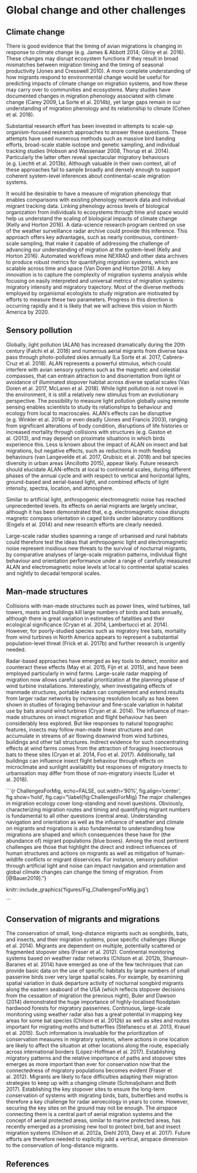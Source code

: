 # Global change and other challenges {#Sec:GlobalChange}

## Climate change

There is good evidence that the timing of avian migrations is changing in response to climate change (e.g. James & Abbott 2014; Gilroy et al. 2016). These changes may disrupt ecosystem functions if they result in broad mismatches between migration timing and the timing of seasonal productivity (Jones and Cresswell 2010). A more complete understanding of how migrants respond to environmental change would be useful for predicting impacts of climate change on migration systems, and how these may carry over to communities and ecosystems. Many studies have documented changes in migration phenology associated with climate change (Carey 2009, La Sorte et al. 2014b), yet large gaps remain in our understanding of migration phenology and its relationship to climate (Cohen et al. 2018). 

Substantial research effort has been invested in attempts to scale-up organism-focused research approaches to answer these questions. These attempts have used numerous methods such as massive bird banding efforts, broad-scale stable isotope and genetic sampling, and individual tracking studies (Hobson and Wassenaar 2008, Thorup et al. 2014). Particularly the latter often reveal spectacular migratory behaviours (e.g. Liechti et al. 2013b). Although valuable in their own context, all of these approaches fail to sample broadly and densely enough to support coherent system-level inferences about continental-scale migration systems. 

It would be desirable to have a measure of migration phenology that enables comparisons with existing phenology network data and individual migrant tracking data. Linking phenology across levels of biological organization from individuals to ecosystems through time and space would help us understand the scaling of biological impacts of climate change (Kelly and Horton 2016). A data-science research program centred on use of the weather surveillance radar archive could provide this inference. This approach offers key advantages, such as nearly continuous, continent-scale sampling, that make it capable of addressing the challenge of advancing our understanding of migration at the system-level (Kelly and Horton 2016). Automated workflows mine NEXRAD and other data archives to produce robust metrics for quantifying migration systems, which are scalable across time and space (Van Doren and Horton 2018). A key innovation is to capture the complexity of migration systems analysis while focusing on easily interpreted and universal metrics of migration systems: migratory intensity and migratory trajectory. Most of the diverse methods employed by organismal ecologists to study migration are motivated by efforts to measure these two parameters.  Progress in this direction is occurring rapidly and it is likely that we will achieve this vision in North America by 2020.

 
## Sensory pollution 

Globally, light pollution (ALAN) has increased dramatically during the 20th century (Falchi et al. 2016) and numerous aerial migrants from diverse taxa pass through photo-polluted skies annually (La Sorte et al. 2017, Cabrera-Cruz et al. 2018). ALAN represents a powerful stimulus, which could interfere with avian sensory systems such as the magnetic and celestial compasses, that can entrain attraction to and disorientation from light or avoidance of illuminated stopover habitat across diverse spatial scales (Van Doren et al. 2017, McLaren et al. 2018). While light pollution is not novel in the environment, it is still a relatively new stimulus from an evolutionary perspective. The possibility to measure light pollution globally using remote sensing enables scientists to study its relationships to behaviour and ecology from local to macroscales. ALAN’s effects can be disruptive (e.g. Winkler et al. 2014) or even deadly (Jones and Francis 2003), ranging from significant alterations of body condition, disruptions of life histories or increased mortality through collisions with structures (e.g. Gaston et al. (2013), and may depend on proximate situations in which birds experience this. Less is known about the impact of ALAN on insect and bat migrations, but negative effects, such as reductions in moth feeding behaviours (van Langevelde et al. 2017, Grubisic et al. 2018) and bat species diversity in urban areas (Ancillotto 2015), appear likely. Future research should elucidate ALAN-effects at local to continental scales, during different phases of the annual cycle and with respect to vertical and horizontal lights, ground-based and aerial-based light, and combined effects of light intensity, spectra, location, and atmosphere. 

Similar to artificial light, anthropogenic electromagnetic noise has reached unprecedented levels. Its effects on aerial migrants are largely unclear, although it has been demonstrated that, e.g. electromagnetic noise disrupts magnetic compass orientation in caged birds under laboratory conditions (Engels et al. 2014) and new research efforts are clearly needed.

Large-scale radar studies spanning a range of urbanised and rural habitats could therefore test the ideas that anthropogenic light and electromagnetic noise represent insidious new threats to the survival of nocturnal migrants, by comparative analyses of large-scale migration patterns, individual flight behaviour and orientation performance under a range of carefully measured ALAN and electromagnetic noise levels at local to continental spatial scales and nightly to decadal temporal scales.


## Man-made structures 

Collisions with man-made structures such as power lines, wind turbines, tall towers, masts and buildings kill large numbers of birds and bats annually, although there is great variation in estimates of fatalities and their ecological significance (Cryan et al. 2014, Lambertucci et al. 2014). However, for poorly-studied species such as migratory tree bats, mortality from wind turbines in North America appears to represent a substantial population-level threat (Frick et al. 2017b) and further research is urgently needed. 

Radar-based approaches have emerged as key tools to detect, monitor and counteract these effects (May et al. 2015, Fijn et al. 2015), and have been employed particularly in wind farms. Large-scale radar mapping of migration now allows careful spatial prioritization at the planning phase of wind turbine installations. Interestingly, when investigating effects of manmade structures, portable radars can complement and extend results from larger radar networks by increasing resolution locally as has been shown in studies of foraging behaviour and fine-scale variation in habitat use by bats around wind turbines (Cryan et al. 2014). The influence of man-made structures on insect migration and flight behaviour has been considerably less explored. But like responses to natural topographic features, insects may follow man-made linear structures and can accumulate in streams of air flowing downwind from wind turbines, buildings and other tall structures. Indirect evidence for such concentrating effects at wind farms comes from the attraction of foraging insectivorous bats to these sites (Cryan et al. 2014, Foo et al. 2017). Additionally, tall buildings can influence insect flight behaviour through effects on microclimate and sunlight availability but responses of migratory insects to urbanisation may differ from those of non-migratory insects (Luder et al. 2018). 



```{r ChallengesForMig, echo=FALSE, out.width='90%', fig.align='center', fig.show='hold', fig.cap="\\label{fig:ChallengesForMig} The major challenges in migration ecology cover long-standing and novel questions. Obviously, characterizing migration routes and timing and quantifying migrant numbers is fundamental to all other questions (central area). Understanding navigation and orientation as well as the influence of weather and climate on migrants and migrations is also fundamental to understanding how migrations are shaped and which consequences these have for (the abundance of) migrant populations (blue boxes). Among the most pertinent challenges are those that highlight the direct and indirect influences of human structures and actions on migrants as well as mitigation of human-wildlife conflicts or migrant disservices. For instance, sensory pollution through artificial light and noise can impact navigation and orientation and global climate changes can change the timing of migration. From [@Bauer2019]."}

knitr::include_graphics('figures/Fig_ChallengesForMig.jpg')

```




## Conservation of migrants and migrations 

The conservation of small, long-distance migrants such as songbirds, bats, and insects, and their migration systems, pose specific challenges (Runge et al. 2014). Migrants are dependent on multiple, potentially scattered or fragmented stopover sites (Fraser et al. 2012). Continental monitoring systems based on weather radar networks (Chilson et al. 2012b, Shamoun-Baranes et al. 2014) have emerged as one of the few techniques that can provide basic data on the use of specific habitats by large numbers of small passerine birds over very large spatial scales. For example, by examining spatial variation in dusk departure activity of nocturnal songbird migrants along the eastern seaboard of the USA (which reflects stopover decisions from the cessation of migration the previous night), Buler and Dawson (2014) demonstrated the huge importance of highly-localised floodplain hardwood forests for migratory passerines. Continuous, large-scale monitoring using weather radar also has a great potential in mapping key areas for some bat species (Chilson et al. 2012b) as well as sites and routes important for migrating moths and butterflies (Stefanescu et al. 2013, Krauel et al. 2015). Such information is invaluable for the prioritization of conservation measures in migratory systems, where actions in one location are likely to affect the situation at other locations along the route, especially across international borders (López-Hoffman et al. 2017). Establishing migratory patterns and the relative importance of paths and stopover sites emerges as more important than ever for conservation now that the connectedness of migratory populations becomes evident (Fraser et al. 2012). Migrants are likely to face difficulties adapting their migration strategies to keep up with a changing climate (Schmaljohann and Both 2017). Establishing the key stopover sites to ensure the long-term conservation of systems with migrating birds, bats, butterflies and moths is therefore a key challenge for radar aeroecology in years to come. However, securing the key sites on the ground may not be enough. The airspace connecting them is a central part of aerial migration systems and the concept of aerial protected areas, similar to marine protected areas, has recently emerged as a promising new tool to protect bird, bat and insect migration systems (Chilson et al. 2012a, Diehl 2013, Davy et al. 2017). Future efforts are therefore needed to explicitly add a vertical, airspace dimension to the conservation of long-distance migrants.


## References